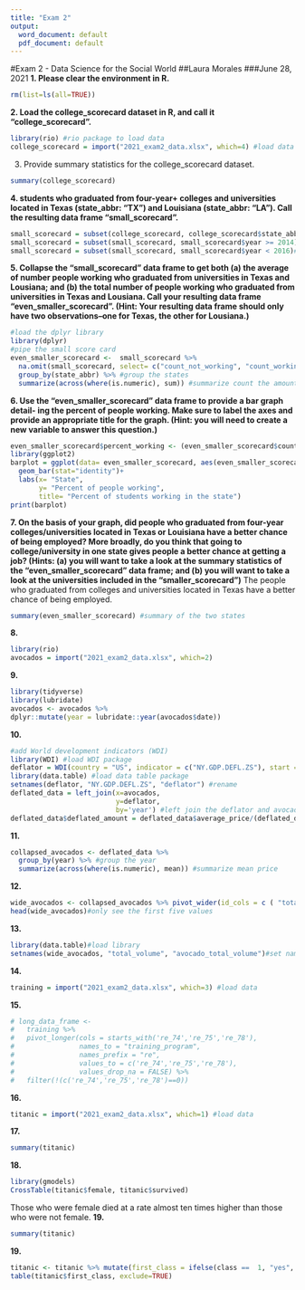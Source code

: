 ```yaml
---
title: "Exam 2"
output:
  word_document: default
  pdf_document: default
---
```

#Exam 2 - Data Science for the Social World
##Laura Morales
###June 28, 2021
**1. Please clear the environment in R.**
```r
rm(list=ls(all=TRUE))
```

**2. Load the college_scorecard dataset in R, and call it “college_scorecard”.**
```r
library(rio) #rio package to load data
college_scorecard = import("2021_exam2_data.xlsx", which=4) #load data
```
3. Provide summary statistics for the college_scorecard dataset.
```r
summary(college_scorecard)
```
**4. students who graduated from four-year+ colleges and universities located in Texas (state_abbr: “TX”) and Louisiana (state_abbr: “LA”). Call the resulting data frame “small_scorecard”.**
```r
small_scorecard = subset(college_scorecard, college_scorecard$state_abbr == 'TX' | college_scorecard$state_abbr == 'LA') #subset the colleges based on the states abbreviation
small_scorecard = subset(small_scorecard, small_scorecard$year >= 2014)#subset the colleges based on the lower limit of the year
small_scorecard = subset(small_scorecard, small_scorecard$year < 2016)#subset the colleges based on the upper limit of the year
```
**5. Collapse the “small_scorecard” data frame to get both (a) the average of number people working who graduated from universities in Texas and Lousiana; and (b) the total number of people working who graduated from universities in Texas and Lousiana. Call your resulting data frame “even_smaller_scorecard”. (Hint: Your resulting data frame should only have two observations–one for Texas, the other for Lousiana.)**
```r
#load the dplyr library
library(dplyr)
#pipe the small score card
even_smaller_scorecard <-  small_scorecard %>% 
  na.omit(small_scorecard, select= c("count_not_working", "count_working")) %>% #drop the na values
  group_by(state_abbr) %>% #group the states 
  summarize(across(where(is.numeric), sum)) #summarize count the amount of degrees
```
**6. Use the “even_smaller_scorecard” data frame to provide a bar graph detail- ing the percent of people working. Make sure to label the axes and provide an appropriate title for the graph. (Hint: you will need to create a new variable to answer this question.)**

```r
even_smaller_scorecard$percent_working <- (even_smaller_scorecard$count_not_working / (even_smaller_scorecard$count_not_working+even_smaller_scorecard$count_working))*100
library(ggplot2)
barplot = ggplot(data= even_smaller_scorecard, aes(even_smaller_scorecard$state_abbr, even_smaller_scorecard$percent_working))+
  geom_bar(stat="identity")+
  labs(x= "State", 
       y= "Percent of people working",
       title= "Percent of students working in the state")
print(barplot)
```
**7. On the basis of your graph, did people who graduated from four-year colleges/universities located in Texas or Louisiana have a better chance of being employed? More broadly, do you think that going to college/university in one state gives people a better chance at getting a job? (Hints: (a) you will want to take a look at the summary statistics of the “even_smaller_scorecard” data frame; and (b) you will want to take a look at the universities included in the “smaller_scorecard”)**
The people who graduated from colleges and universities located in Texas have a better chance of being employed.
```r
summary(even_smaller_scorecard) #summary of the two states
```
**8. **
```r
library(rio)
avocados = import("2021_exam2_data.xlsx", which=2)
```
**9. **
```r
library(tidyverse)
library(lubridate)
avocados <- avocados %>%
dplyr::mutate(year = lubridate::year(avocados$date))
```
**10. **
```r
#add World development indicators (WDI)
library(WDI) #load WDI package
deflator = WDI(country = "US", indicator = c("NY.GDP.DEFL.ZS"), start = 1960, end = 2018, extra = FALSE, cache = NULL) #create variable from the package
library(data.table) #load data table package
setnames(deflator, "NY.GDP.DEFL.ZS", "deflator") #rename
deflated_data = left_join(x=avocados,
                          y=deflator,
                          by='year') #left join the deflator and avocados dataframs
deflated_data$deflated_amount = deflated_data$average_price/(deflated_data$deflator/100) #adjust for inflation
```
**11. **
```r
collapsed_avocados <- deflated_data %>% 
  group_by(year) %>% #group the year 
  summarize(across(where(is.numeric), mean)) #summarize mean price

```
**12. **
```r
wide_avocados <- collapsed_avocados %>% pivot_wider(id_cols = c ( "total_volume", "average_price", "year"), names_from = "year", values_from = "deflated_amount" )#omake the year the columns
head(wide_avocados)#only see the first five values
```
**13. **
```r
library(data.table)#load library
setnames(wide_avocados, "total_volume", "avocado_total_volume")#set names to be more descriptive 
```
**14. **
```r
training = import("2021_exam2_data.xlsx", which=3) #load data
```
**15. **
```r
# long_data_frame <- 
#   training %>% 
#   pivot_longer(cols = starts_with('re_74','re_75','re_78'),
#                names_to = "training_program",
#                names_prefix = "re",
#                values_to = c('re_74','re_75','re_78'),
#                values_drop_na = FALSE) %>% 
#   filter(!(c('re_74','re_75','re_78')==0))
```
**16. **
```r
titanic = import("2021_exam2_data.xlsx", which=1) #load data
```
**17. **
```r
summary(titanic)
```
**18. **
```r
library(gmodels)
CrossTable(titanic$female, titanic$survived)
```
Those who were female died at a rate almost ten times higher than those who were not female.
**19. **
```r
summary(titanic)
```
**19. **
```r
titanic <- titanic %>% mutate(first_class = ifelse(class ==  1, "yes", "no"))
table(titanic$first_class, exclude=TRUE)
```